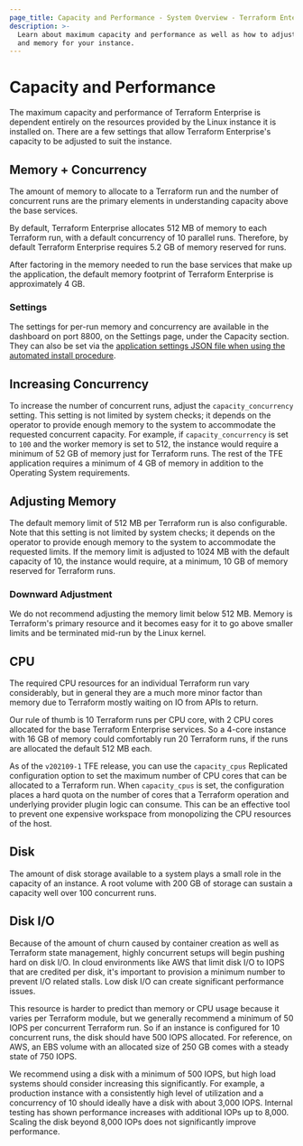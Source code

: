 ```yaml
---
page_title: Capacity and Performance - System Overview - Terraform Enterprise
description: >-
  Learn about maximum capacity and performance as well as how to adjust capacity
  and memory for your instance.
---
```


# Capacity and Performance

The maximum capacity and performance of Terraform Enterprise is dependent entirely on the resources
provided by the Linux instance it is installed on. There are a few settings that allow Terraform Enterprise's capacity to be adjusted to suit the instance.

## Memory + Concurrency

The amount of memory to allocate to a Terraform run and the number of concurrent runs are the primary elements in
understanding capacity above the base services.

By default, Terraform Enterprise allocates 512 MB of memory to each Terraform run, with a default concurrency of 10 parallel runs.
Therefore, by default Terraform Enterprise requires 5.2 GB of memory reserved for runs.

After factoring in the memory needed to run the base services that make up the application, the default memory footprint of Terraform Enterprise is approximately 4 GB.

### Settings

The settings for per-run memory and concurrency are available in the dashboard on port 8800, on the Settings page, under the Capacity section. They can also be set via
the [application settings JSON file when using the automated install procedure](/enterprise/install/automated/automating-the-installer#available-settings).

## Increasing Concurrency

To increase the number of concurrent runs, adjust the `capacity_concurrency` setting. This setting is not limited by
system checks; it depends on the operator to provide enough memory to the system to accommodate the requested
concurrent capacity. For example, if `capacity_concurrency` is set to `100` and the worker memory is set to 512, the instance would require a minimum of 52 GB of memory just for Terraform runs. The rest of the TFE application requires a minimum of 4 GB of memory in addition to the Operating System requirements.

## Adjusting Memory

The default memory limit of 512 MB per Terraform run is also configurable. Note that this setting is not limited by
system checks; it depends on the operator to provide enough memory to the system to accommodate the requested limits.
If the memory limit is adjusted to 1024 MB with the default capacity of 10, the instance would require, at a minimum,
10 GB of memory reserved for Terraform runs.

### Downward Adjustment

We do not recommend adjusting the memory limit below 512 MB. Memory is Terraform's primary resource and it
becomes easy for it to go above smaller limits and be terminated mid-run by the Linux kernel.

## CPU

The required CPU resources for an individual Terraform run vary considerably, but in general they are a much more minor
factor than memory due to Terraform mostly waiting on IO from APIs to return.

Our rule of thumb is 10 Terraform runs per CPU core, with 2 CPU cores allocated for the base Terraform Enterprise services.
So a 4-core instance with 16 GB of memory could comfortably run 20 Terraform runs, if the runs are allocated the default
512 MB each.

As of the `v202109-1` TFE release, you can use the `capacity_cpus` Replicated configuration option to set the maximum number of CPU cores that can be allocated to a Terraform run. When `capacity_cpus` is set, the configuration places a hard quota on the number of cores that a Terraform operation and underlying provider plugin logic can consume. This can be an effective tool to prevent one expensive workspace from
monopolizing the CPU resources of the host.

## Disk

The amount of disk storage available to a system plays a small role in the capacity of an instance.
A root volume with 200 GB of storage can sustain a capacity well over 100 concurrent runs.

## Disk I/O

Because of the amount of churn caused by container creation as well as Terraform state management,
highly concurrent setups will begin pushing hard on disk I/O. In cloud environments like AWS that limit disk
I/O to IOPS that are credited per disk, it's important to provision a minimum number to prevent I/O related
stalls. Low disk I/O can create significant performance issues. 

This resource is harder to predict than memory or CPU usage because it varies per Terraform module,
but we generally recommend a minimum of 50 IOPS per concurrent Terraform run. So if an instance is configured for 10 concurrent runs, the disk should have 500 IOPS allocated. For reference, on AWS, an EBS volume
with an allocated size of 250 GB comes with a steady state of 750 IOPS.

We recommend using a disk with a minimum of 500 IOPS, but high load systems should consider increasing this significantly. For example, a production instance with a consistently high level of utilization and a concurrency of 10 should ideally have a disk with about 3,000 IOPS. Internal testing has shown performance increases with additional IOPs up to 8,000. Scaling the disk beyond 8,000 IOPs does not significantly improve performance.

